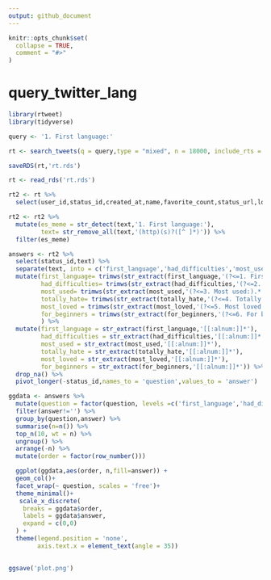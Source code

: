 ```yaml
---
output: github_document
---
```


<!-- README.md is generated from README.Rmd. Please edit that file -->

```r
knitr::opts_chunk$set(
  collapse = TRUE,
  comment = "#>"
)
```
# query_twitter_lang
```r
library(rtweet)
library(tidyverse)

```


```r
query <- '1. First language:'

rt <- search_tweets(q = query,type = "mixed", n = 18000, include_rts = FALSE)

saveRDS(rt,'rt.rds')
```

```r
rt <- read_rds('rt.rds')
```

```r
rt2 <- rt %>% 
  select(user_id,status_id,created_at,name,favorite_count,status_url,location,followers_count,text)

rt2 <- rt2 %>% 
  mutate(es_meme = str_detect(text,'1. First language:'),
         text= str_remove_all(text,'(http)(s)?([^ ]*)')) %>%
  filter(es_meme) 

answers <- rt2 %>% 
  select(status_id,text) %>% 
  separate(text, into = c('first_language','had_difficulties','most_used','totally_hate', 'most_loved','for_beginners'),sep = '\n',extra = 'drop') %>% 
  mutate(first_language= trimws(str_extract(first_language,'(?<=1. First language:).*'),which = 'both'),
         had_difficulties= trimws(str_extract(had_difficulties,'(?<=2. Had difficulties:).*'),which = 'both'),
         most_used= trimws(str_extract(most_used,'(?<=3. Most used:).*'),which = 'both'),
         totally_hate= trimws(str_extract(totally_hate,'(?<=4. Totally hate:).*'),which = 'both'),
         most_loved = trimws(str_extract(most_loved,'(?<=5. Most loved:).*'),which = 'both'),
         for_beginners = trimws(str_extract(for_beginners,'(?<=6. For beginners:).*'),which = 'both'),
         ) %>% 
  mutate(first_language = str_extract(first_language,'[[:alnum:]]*'),
         had_difficulties = str_extract(had_difficulties,'[[:alnum:]]*'),
         most_used = str_extract(most_used,'[[:alnum:]]*'),
         totally_hate = str_extract(totally_hate,'[[:alnum:]]*'),
         most_loved = str_extract(most_loved,'[[:alnum:]]*'),
         for_beginners = str_extract(for_beginners,'[[:alnum:]]*')) %>% 
  drop_na() %>% 
  pivot_longer(-status_id,names_to = 'question',values_to = 'answer')

```
```r
ggdata <- answers %>% 
  mutate(question = factor(question, levels =c('first_language','had_difficulties','most_used','totally_hate', 'most_loved','for_beginners') )) %>% 
  filter(answer!='') %>% 
  group_by(question,answer) %>% 
  summarise(n=n()) %>%
  top_n(10, wt = n) %>% 
  ungroup() %>%
  arrange(-n) %>%
  mutate(order = factor(row_number()))

  ggplot(ggdata,aes(order, n,fill=answer)) + 
  geom_col()+
  facet_wrap(~ question, scales = 'free')+
  theme_minimal()+
   scale_x_discrete(
    breaks = ggdata$order,
    labels = ggdata$answer,
    expand = c(0,0)
  ) +
  theme(legend.position = 'none',
        axis.text.x = element_text(angle = 35)) 
  
```

```r
ggsave('plot.png')
```

